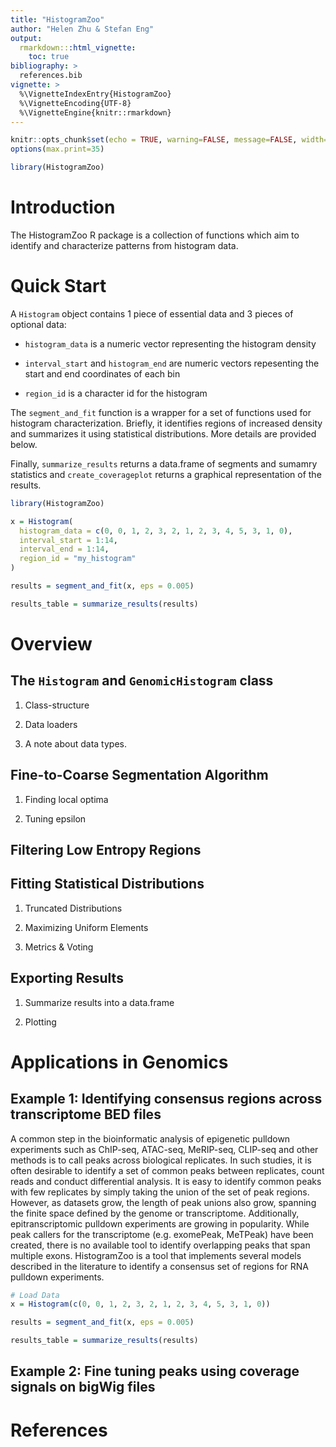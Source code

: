 ```yaml
---
title: "HistogramZoo"
author: "Helen Zhu & Stefan Eng"
output:
  rmarkdown:::html_vignette:
    toc: true
bibliography: >
  references.bib  
vignette: >
  %\VignetteIndexEntry{HistogramZoo}
  %\VignetteEncoding{UTF-8}
  %\VignetteEngine{knitr::rmarkdown}
---
```


```r
knitr::opts_chunk$set(echo = TRUE, warning=FALSE, message=FALSE, width=500)
options(max.print=35)

library(HistogramZoo)

```

# Introduction
The HistogramZoo R package is a collection of functions which aim to identify and characterize patterns from histogram data.

# Quick Start

A `Histogram` object contains 1 piece of essential data and 3 pieces of optional data:

* `histogram_data` is a numeric vector representing the histogram density

* `interval_start` and `histogram_end` are numeric vectors repesenting the start and end coordinates of each bin

* `region_id` is a character id for the histogram

The `segment_and_fit` function is a wrapper for a set of functions used for histogram characterization. Briefly, it identifies regions of increased density and summarizes it using statistical distributions. More details are provided below.

Finally, `summarize_results` returns a data.frame of segments and sumamry statistics and `create_coverageplot` returns a graphical representation of the results.

```r

library(HistogramZoo)

x = Histogram(
  histogram_data = c(0, 0, 1, 2, 3, 2, 1, 2, 3, 4, 5, 3, 1, 0),
  interval_start = 1:14,
  interval_end = 1:14,
  region_id = "my_histogram"
)

results = segment_and_fit(x, eps = 0.005)

results_table = summarize_results(results)

```

# Overview

## The `Histogram` and `GenomicHistogram` class

1. Class-structure

2. Data loaders

3. A note about data types.

## Fine-to-Coarse Segmentation Algorithm

1. Finding local optima

2. Tuning epsilon

## Filtering Low Entropy Regions

## Fitting Statistical Distributions

1. Truncated Distributions

2. Maximizing Uniform Elements

3. Metrics & Voting

## Exporting Results

1. Summarize results into a data.frame

2. Plotting

# Applications in Genomics

## Example 1: Identifying consensus regions across transcriptome BED files
A common step in the bioinformatic analysis of epigenetic pulldown experiments such as ChIP-seq, ATAC-seq, MeRIP-seq, CLIP-seq and other methods is to call peaks across biological replicates. In such studies, it is often desirable to identify a set of common peaks between replicates, count reads and conduct differential analysis. It is easy to identify common peaks with few replicates by simply taking the union of the set of peak regions. However, as datasets grow, the length of peak unions also grow, spanning the finite space defined by the genome or transcriptome. Additionally, epitranscriptomic pulldown experiments are growing in popularity. While peak callers for the transcriptome (e.g. exomePeak, MeTPeak) have been created, there is no available tool to identify overlapping peaks that span multiple exons. HistogramZoo is a tool that implements several models described in the literature to identify a consensus set of regions for RNA pulldown experiments.

```r

# Load Data
x = Histogram(c(0, 0, 1, 2, 3, 2, 1, 2, 3, 4, 5, 3, 1, 0))

results = segment_and_fit(x, eps = 0.005)

results_table = summarize_results(results)

```

## Example 2: Fine tuning peaks using coverage signals on bigWig files

# References
